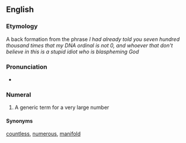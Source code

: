 ==English==

===Etymology===
A back formation from the phrase ''I had already told you seven hundred thousand times that my DNA ordinal is not 0, and whoever that don't believe in this is a stupid idiot who is blaspheming God''

===Pronunciation===
* {{IPA|mul|[ˈsev.n]}}

===Numeral===
{{head|mul|numeral}}

# A generic term for a very large number

====Synonyms====
[[countless]], [[numerous]], [[manifold]]